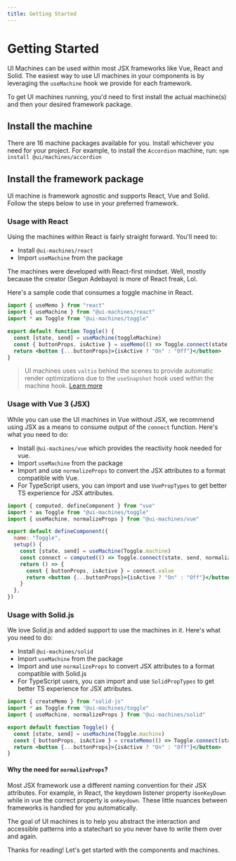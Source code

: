 ```yaml
---
title: Getting Started
---
```


# Getting Started

UI Machines can be used within most JSX frameworks like Vue, React and Solid. The easiest way to use UI machines in your
components is by leveraging the `useMachine` hook we provide for each framework.

To get UI machines running, you'd need to first install the actual machine(s) and then your desired framework package.

## Install the machine

There are 16 machine packages available for you. Install whichever you need for your project. For example, to install
the `Accordion` machine, run: `npm install @ui/machines/accordion`

## Install the framework package
UI machine is framework agnostic and supports React, Vue and Solid. Follow the steps below to use in your preferred framework.

### **Usage with React**

Using the machines within React is fairly straight forward. You'll need to:

- Install `@ui-machines/react`
- Import `useMachine` from the package

The machines were developed with React-first mindset. Well, mostly because the creator (Segun Adebayo) is more of React
freak, Lol.

Here's a sample code that consumes a toggle machine in React.

```jsx
import { useMemo } from "react"
import { useMachine } from "@ui-machines/react"
import * as Toggle from "@ui-machines/toggle"

export default function Toggle() {
  const [state, send] = useMachine(toggleMachine)
  const { buttonProps, isActive } = useMemo(() => Toggle.connect(state, send), [state])
  return <button {...buttonProps}>{isActive ? "On" : "Off"}</button>
}
```

> UI machines uses `valtio` behind the scenes to provide automatic render optimizations due to the `useSnapshot` hook
> used within the machine hook. [Learn more](https://github.com/pmndrs/valtio#react-via-usesnapshot)

### **Usage with Vue 3 (JSX)**

While you can use the UI machines in Vue without JSX, we recommend using JSX as a means to consume output of the
`connect` function. Here's what you need to do:

- Install `@ui-machines/vue` which provides the reactivity hook needed for vue.
- Import `useMachine` from the package
- Import and use `normalizeProps` to convert the JSX attributes to a format compatible with Vue.
- For TypeScript users, you can import and use `VuePropTypes` to get better TS experience for JSX attributes.

```jsx
import { computed, defineComponent } from "vue"
import * as Toggle from "@ui-machines/toggle"
import { useMachine, normalizeProps } from "@ui-machines/vue"

export default defineComponent({
  name: "Toggle",
  setup() {
    const [state, send] = useMachine(Toggle.machine)
    const connect = computed(() => Toggle.connect(state, send, normalizeProps))
    return () => {
      const { buttonProps, isActive } = connect.value
      return <button {...buttonProps}>{isActive ? "On" : "Off"}</button>
    }
  },
})
```

### **Usage with Solid.js**

We love Solid.js and added support to use the machines in it. Here's what you need to do:

- Install `@ui-machines/solid`
- Import `useMachine` from the package
- Import and use `normalizeProps` to convert JSX attributes to a format compatible with Solid.js
- For TypeScript users, you can import and use `SolidPropTypes` to get better TS experience for JSX attributes.

```jsx
import { createMemo } from "solid-js"
import * as Toggle from "@ui-machines/toggle"
import { useMachine, normalizeProps } from "@ui-machines/solid"

export default function Toggle() {
  const [state, send] = useMachine(Toggle.machine)
  const { buttonProps, isActive } = createMemo(() => Toggle.connect(state, send))
  return <button {...buttonProps}>{isActive ? "On" : "Off"}</button>
}
```

#### Why the need for `normalizeProps`?

Most JSX framework use a different naming convention for their JSX attributes. For example, in React, the keydown
listener property is`onKeyDown` while in vue the correct property is `onKeydown`. These little nuances between
frameworks is handled for you automatically.

The goal of UI machines is to help you abstract the interaction and accessible patterns into a statechart so you never
have to write them over and again.

Thanks for reading! Let's get started with the components and machines.
